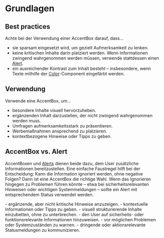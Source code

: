 # Grundlagen

## Best practices

Achte bei der Verwendung einer AccentBox darauf, dass...

- sie sparsam eingesetzt wird, um gezielt Aufmerksamkeit zu lenken.
- keine kritischen Inhalte darin platziert werden. Wenn Informationen zwingend
  wahrgenommen werden müssen, verwende stattdessen einen
  [Alert](/03-components/status/alert/overview).
- ein ausreichender Kontrast zum Inhalt besteht – insbesondere, wenn Texte
  mithilfe der [Color](/03-components/content/color/overview)-Component
  eingefärbt werden.

## Verwendung

Verwende eine AccentBox, um...

- besondere Inhalte visuell hervorzuheben.
- ergänzenden Inhalt darzustellen, der nicht zwingend wahrgenommen werden muss.
- Umfragen aufmerksamkeitsstark zu präsentieren.
- Werbemaßnahmen ansprechend zu platzieren.
- kontextbezogene Hinweise oder Tipps zu geben.

## AccentBox vs. Alert

AccentBoxen und [Alerts](/03-components/status/alert/overview) dienen beide
dazu, dem User zusätzliche Informationen bereitzustellen. Eine einfache
Faustregel hilft bei der Entscheidung: Kann die Information ignoriert werden,
ohne negative Folgen? Dann ist eine AccentBox die richtige Wahl. Wenn das
Ignorieren hingegen zu Problemen führen könnte – etwa bei sicherheitsrelevanten
Hinweisen oder wichtigen Systemmeldungen – sollte ein Alert mit entsprechendem
Status verwendet werden.

<DoAndDont>
  <Plain heading="Verwende AccentBoxen, um z. B. ...">
    - ergänzende, aber nicht kritische Hinweise anzuzeigen.
    - kontextuelle Informationen oder Tipps zu geben.
    - visuell strukturierende Inhalte einzubetten, ohne zu unterbrechen.
  
  </Plain>

  <Plain heading="Verwende Alerts, um z. B. ...">
    - den User auf sicherheits- oder funktionsrelevante Informationen hinzuweisen.
    - vor möglichen Problemen oder Systemzuständen zu warnen.
    - dringende oder aktionsrelevante Statusmeldungen zu kommunizieren.

  </Plain>
</DoAndDont>
